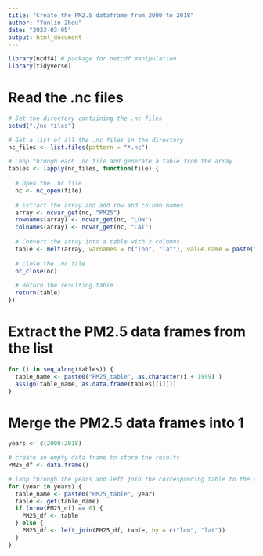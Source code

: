 ---
title: "Create the PM2.5 dataframe from 2000 to 2018"
author: "Yunlin Zhou"
date: "2023-03-05"
output: html_document
---

```{r setup, include=FALSE}
library(ncdf4) # package for netcdf manipulation
library(tidyverse)
```

# Read the .nc files

```{r}
# Set the directory containing the .nc files
setwd("./nc files")

# Get a list of all the .nc files in the directory
nc_files <- list.files(pattern = "*.nc")

# Loop through each .nc file and generate a table from the array
tables <- lapply(nc_files, function(file) {
  
  # Open the .nc file
  nc <- nc_open(file)
  
  # Extract the array and add row and column names
  array <- ncvar_get(nc, "PM25")
  rownames(array) <- ncvar_get(nc, "LON")
  colnames(array) <- ncvar_get(nc, "LAT")
  
  # Convert the array into a table with 3 columns
  table <- melt(array, varnames = c("lon", "lat"), value.name = paste("PM2.5 in", substr(file, 1, 4)))
  
  # Close the .nc file
  nc_close(nc)
  
  # Return the resulting table
  return(table)
})
```

# Extract the PM2.5 data frames from the list

```{r}
for (i in seq_along(tables)) {
  table_name <- paste0("PM25_table", as.character(i + 1999) )
  assign(table_name, as.data.frame(tables[[i]]))
}
```

# Merge the PM2.5 data frames into 1

```{r}
years <- c(2000:2018)

# create an empty data frame to store the results
PM25_df <- data.frame()

# loop through the years and left join the corresponding table to the existing data frame
for (year in years) {
  table_name <- paste0("PM25_table", year)
  table <- get(table_name)
  if (nrow(PM25_df) == 0) {
    PM25_df <- table
  } else {
    PM25_df <- left_join(PM25_df, table, by = c("lon", "lat"))
  }
}
```
